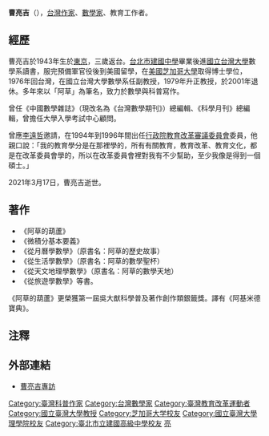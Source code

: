 {{Expert needed|subject=數學|time=2021-03-18T11:00:13+00:00}}
'''曹亮吉'''（{{bd|1943年||2021年|3月17日|catIdx=Cao曹}}），[[台灣|台灣]][[作家|作家]]、[[數學家|數學家]]、教育工作者。

==經歷==
曹亮吉於1943年生於[[東京|東京]]，三歲返台。[[台北市|台北市]][[建國中學|建國中學]]畢業後進[[國立台灣大學|國立台灣大學]]數學系讀書，服完預備軍官役後到美國留學，在[[美國|美國]][[芝加哥大學|芝加哥大學]]取得博士學位，1976年回台灣，在國立台灣大學數學系任副教授，1979年升正教授，於2001年退休。多年來以「阿草」為筆名，致力於數學與科普寫作。

曾任《中國數學雜誌》（現改名為《台灣數學期刊》）總編輯、《科學月刊》總編輯，曾擔任大學入學考試中心顧問。 
 
曾應[[李遠哲|李遠哲]]邀請，在1994年到1996年間出任[[行政院教育改革審議委員會|行政院教育改革審議委員會]]委員，他親口說：「我的教育學分是在那裡學的，所有有關教育，教育改革、教育文化，都是在改革委員會學的，所以在改革委員會裡對我有不少幫助，至少我像是得到一個碩士。」

2021年3月17日，曹亮吉逝世。{{R|臺大科教中心}}

==著作==
*《阿草的葫蘆》
*《微積分基本要義》
*《從月曆學數學》（原書名：阿草的歷史故事）
*《從生活學數學》（原書名：阿草的數學聖杯）
*《從天文地理學數學》（原書名：阿草的數學天地）
*《從旅遊學數學》等書。

《阿草的葫蘆》更榮獲第一屆吳大猷科學普及著作創作類銀籤獎。譯有《阿基米德寶典》。

==注釋==

{{reflist|refs=
<ref name="臺大科教中心">{{cite web | title = 悼念台灣數學科普的拓荒者與榜樣-曹亮吉教授 |url =https://www.facebook.com/NTUCASE/posts/10158980697479246 | date=2021-03-18 | accessdate=2021-03-18}}</ref>
}}

==外部連結==
*[http://www.math.ntu.edu.tw/research/viewtopic.php?CID=6&Topic_ID=29 曹亮吉專訪]{{dead link|date=2018年3月 |bot=InternetArchiveBot |fix-attempted=yes }}

{{Taiwan-academic-bio-stub}}
{{DEFAULTSORT: Tsao}}
[[Category:臺灣科普作家|Category:臺灣科普作家]]
[[Category:台灣數學家|Category:台灣數學家]]
[[Category:臺灣教育改革運動者|Category:臺灣教育改革運動者]]
[[Category:國立臺灣大學教授|Category:國立臺灣大學教授]]
[[Category:芝加哥大学校友|Category:芝加哥大学校友]]
[[Category:國立臺灣大學理學院校友|Category:國立臺灣大學理學院校友]]
[[Category:臺北市立建國高級中學校友|Category:臺北市立建國高級中學校友]]
[[Category:曹姓|亮]]